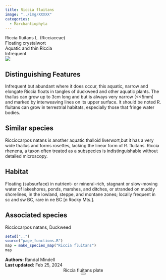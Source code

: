 ```yaml
---
title: Riccia fluitans
image: "../img/XXXXX"
categories:
  - Marchantiophyta
---
```


<div class="info-panel">
 <div class="info-top">
  <div class="taxon-scientific"><span class="taxon-name">Riccia fluitans</span> <span class="taxon-authority">L.</span> <span class="taxon-family">(Ricciaceae)</span></div>
  <div class="taxon-common">Floating crystalwort</div>
 </div>
 <div class="info-bottom">
  <div class="taxon-qnd">Aquatic and thin Riccia</div>
  <div class="taxon-abundance">Infrequent</div>
 </div>
</div>
<div class="imerss-content-frame">
 <div class="imerss-image-header">
  <div class="imerss-image-holder imerss-column-left" data-toggle="tooltip" style="background-image: url(../img/XXXXX)" title="XXXXX">
  </div>

  <div class="imerss-image-holder imerss-column-right" data-toggle="tooltip" style="background-image: url(../img/XXXXX)" title="XXXXX">
  </div>
 
 </div>
 <div class="imerss-content-lower">
  <div class="imerss-column-left">
  <div class="tab-microscope" data-micromodal-trigger="modal-plate">
  <img src="../img/bryo guide microscope.png"/>
  </div>

<h2>Distinguishing Features</h2>

Infrequent but abundant where it does occur, this aquatic, narrow and elongate Riccia floats in tangles of duckweed and other aquatic plants. The thallus can grow up to 3cm long and but is always very narrow (&lt;&lt;5mm) and marked by interweaving lines on its upper surface. It should be noted R. fluitans can grow in terrestrial habitats, especially those that fringe water bodies. 

<h2>Similar species</h2>

Ricciocarpos natans is another aquatic thalloid liverwort,but it has a very wide thallus and forms rosettes, lacking the linear form of R. fluitans. Riccia rhenena, a taxon often treated as a subspecies is indistinguishable without detailed microscopy. 

<h2>Habitat</h2>

Floating (subsurface) in nutrient- or mineral-rich, stagnant or slow-moving water of lakeshores, ponds, marshes, and ditches, or stranded on muddy shorelines, in the lowland, steppe, and montane zones; locally frequent in sc and sw BC, rare in ne BC [n Rocky Mts.].

<h2>Associated species</h2>

Ricciocarpos natans, Duckweed
</div>

<div class="imerss-column-right">

<div class="imerss-image-holder imerss-column-right" data-toggle="tooltip" style="background-image: url(../img/XXXXX)" title="XXXXX">
</div>

<div class="imerss-map-holder">
```r
setwd("..")
source("page_functions.R")
map = make_species_map("Riccia fluitans")
map
```
</div>

</div>

</div>
</div>

<div class="taxon-footer">
 <div class="taxon-authors"><b>Authors:</b> <span>Randal Mindell</span></div>
 <div class="taxon-update"><b>Last updated:</b> <span>Feb 25, 2024</span></div>
</div>

<div class="modal micromodal-slide" id="modal-plate" aria-hidden="true">
 <div class="modal__overlay" tabindex="-1" data-micromodal-close>
  <div class="modal__container" role="dialog" aria-modal="true" aria-labelledby="modal-plate-title" >
   <header class="modal__header">
   <div class="modal__title" id="modal-plate-title">
  Riccia fluitans plate
   </div>
   <button class="modal__close" aria-label="Close" data-micromodal-close></button>
   </header>
  <div class="modal__content" id="modal-plate-content">
   <div class="imerss-image-holder" data-toggle="tooltip" style="background-image: url(../img/XXXXX)" title="XXXXX">
  </div>
  </div>
  </div>
 </div>
</div>

<script src="../js/micromodal.min.js"></script>
<link href="../css/style-taxon.css" rel="stylesheet">
<link href="../css/micromodal.css" rel="stylesheet">

<script>
MicroModal.init();
</script>

